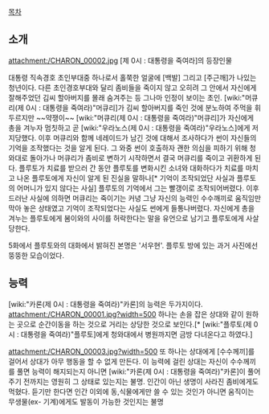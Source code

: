 [[목차]]

== 소개 ==
attachment:/CHARON_00002.jpg
[제 0시 : 대통령을 죽여라]의 등장인물

대통령 직속경호 초인부대중 하나로서 홀쭉한 얼굴에 [백발] 그리고 [주근깨]가 나있는 청년이다. 다른 초인경호부대와 달리 좀비들을 죽이지 않고 오히려 그 안에서 자신에게 잘해주었던 김씨 할아버지를 몰래 숨겨주는 등 그나마 인정이 보이는 초인. [wiki:"머큐리(제 0시 : 대통령을 죽여라)"머큐리]가 김씨 할아버지를 죽인 것에 분노하여 주먹을 휘두르지만 ~~약쟁이~~  [wiki:"머큐리(제 0시 : 대통령을 죽여라)"머큐리]가 자신에게 총을 겨누자 멈칫하고 곧 [wiki:"우라노스(제 0시 : 대통령을 죽여라)"우라노스]에게 저지당했다. 이후 머큐리와 함께 네레이드가 남긴 것에 대해서 조사하다가 썬이 자신들의 기억을 조작했다는 것을 알게 된다. 그 와중 썬이 호출하자 괜한 의심을 피하기 위해 청와대로 돌아가나 머큐리가 좀비로 변하기 시작하면서 결국 머큐리를 죽이고 귀환하게 된다. 플루토가 치료를 받으러 간 동안 플루토를 변화시킨 소녀와 대화하다가 치료를 마치고 나온 플루토에게 자신이 알게 된 진실을 말하나[* 기억이 조작되었단 사실과 플루토의 어머니가 있지 않다는 사실] 플루토의 기억에서 그는 빨갱이로 조작되어버렸다. 이후 드러난 사실에 의하면 머큐리는 죽이기는 커녕 그냥 자신의 능력인 수수깨끼로 움직임만 막아 놓은 상태였고 기억이 조작되었다는 사실도 썬에게 들통나버렸다. 자신에게 총을 겨누는 플루토에게 봄이와의 사이를 허락한다는 말을 유언으로 남기고 플루토에게 사살당한다.

5화에서 플루토와의 대화에서 밝혀진 본명은 '서우현'. 플루토 방에 있는 과거 사진에선 뚱뚱한 모습이었다. 

== 능력 ==
[wiki:"카론(제 0시 : 대통령을 죽여라)"카론]의 능력은 두가지이다.
attachment:/CHARON_00001.jpg?width=500
하나는 손을 잡은 상대와 같이 원하는 곳으로 순간이동을 하는 것으로 거리는 상당한 것으로 보인다.[* [wiki:"플루토(제 0시 : 대통령을 죽여라)"플루토]에게 청와대에서 병원까지면 금방 다녀온다고 하였다.]

attachment:/CHARON_00003.jpg?width=500
또 하나는 상대에게 [수수께끼]를 걸어서 상대가 아무 행동을 할 수 없게 만든다. 이 능력에 걸린 상대는 자신이 수수께끼를 풀면 능력이 해지되는지 아니면 [wiki:"카론(제 0시 : 대통령을 죽여라)"카론]이 풀어주기 전까지는 영원히 그 상태로 있는지는 불명. 인간이 아닌 생명이 사라진 좀비에게도 먹혔다. 듣기만 한다면 인간 이외에 동,식물에게만 쓸 수 있는 것인가 아니면 움직이는 무생물(ex- 기계)에게도 발동이 가능한 것인지는 불명
